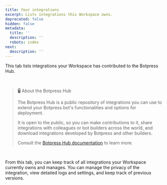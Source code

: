 ```yaml
---
title: Your integrations
excerpt: Lists integrations this Workspace owns.
deprecated: false
hidden: false
metadata:
  title: ''
  description: ''
  robots: index
next:
  description: ''
---
```

This tab lists integrations your Workspace has contributed to the Botpress Hub.

<br />

> 🖥️ About the Botpress Hub
>
> The Botpress Hub is a public repository of integrations you can use to extend your Botpress bot's functionalities and options for deployment.
>
> It is open to the public, so you can make contributions to it, share integrations with colleagues or bot builders across the world, and download integrations developed by Botpress and other builders.
>
> Consult the [Botpress Hub documentation](https://botpress.com/docs/card-hub) to learn more.

<br />

From this tab, you can keep track of all integrations your Workspace currently owns and manages. You can manage the privacy of the integration, view detailed logs and settings, and keep track of previous versions.